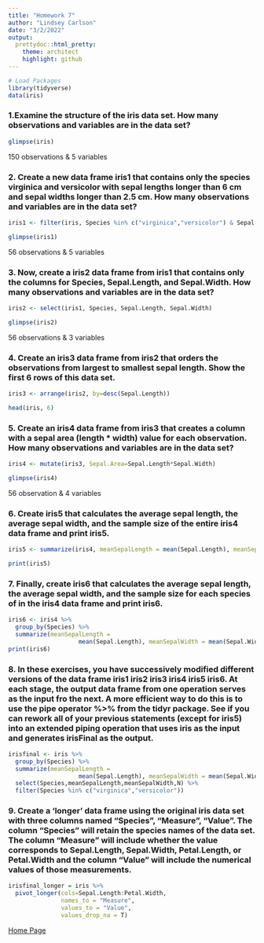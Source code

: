 ```yaml
---
title: "Homework 7"
author: "Lindsey Carlson"
date: "3/2/2022"
output:
  prettydoc::html_pretty:
    theme: architect
    highlight: github
---
```


``` r
# Load Packages 
library(tidyverse)
data(iris)
```

### 1.Examine the structure of the iris data set. How many observations and variables are in the data set?

``` r
glimpse(iris)
```
150 observations & 5 variables 

### 2. Create a new data frame iris1 that contains only the species virginica and versicolor with sepal lengths longer than 6 cm and sepal widths longer than 2.5 cm. How many observations and variables are in the data set?

```r
iris1 <- filter(iris, Species %in% c("virginica","versicolor") & Sepal.Length > 6 & Sepal.Width > 2.5) 

glimpse(iris1)
```
56 observations & 5 variables 

### 3. Now, create a iris2 data frame from iris1 that contains only the columns for Species, Sepal.Length, and Sepal.Width. How many observations and variables are in the data set?

```r
iris2 <- select(iris1, Species, Sepal.Length, Sepal.Width)

glimpse(iris2)
```
56 observations & 3 variables 

### 4. Create an iris3 data frame from iris2 that orders the observations from largest to smallest sepal length. Show the first 6 rows of this data set.

```r
iris3 <- arrange(iris2, by=desc(Sepal.Length))

head(iris, 6)
```

### 5. Create an iris4 data frame from iris3 that creates a column with a sepal area (length * width) value for each observation. How many observations and variables are in the data set?

```r
iris4 <- mutate(iris3, Sepal.Area=Sepal.Length*Sepal.Width)

glimpse(iris4)
```
56 observation & 4 variables

### 6. Create iris5 that calculates the average sepal length, the average sepal width, and the sample size of the entire iris4 data frame and print iris5.

```r
iris5 <- summarize(iris4, meanSepalLength = mean(Sepal.Length), meanSepalWidth = mean(Sepal.Width), N=n())

print(iris5)
```

### 7. Finally, create iris6 that calculates the average sepal length, the average sepal width, and the sample size for each species of in the iris4 data frame and print iris6.

```r
iris6 <- iris4 %>%
  group_by(Species) %>%
  summarize(meanSepalLength =
                    mean(Sepal.Length), meanSepalWidth = mean(Sepal.Width), N=n())
print(iris6)
```

### 8. In these exercises, you have successively modified different versions of the data frame iris1 iris2 iris3 iris4 iris5 iris6. At each stage, the output data frame from one operation serves as the input fro the next. A more efficient way to do this is to use the pipe operator %>% from the tidyr package. See if you can rework all of your previous statements (except for iris5) into an extended piping operation that uses iris as the input and generates irisFinal as the output.

```r
irisfinal <- iris %>%
  group_by(Species) %>%
  summarize(meanSepalLength =
                    mean(Sepal.Length), meanSepalWidth = mean(Sepal.Width), N=n()) %>%
  select(Species,meanSepalLength,meanSepalWidth,N) %>%
  filter(Species %in% c("virginica","versicolor"))
```

### 9. Create a ‘longer’ data frame using the original iris data set with three columns named “Species”, “Measure”, “Value”. The column “Species” will retain the species names of the data set. The column “Measure” will include whether the value corresponds to Sepal.Length, Sepal.Width, Petal.Length, or Petal.Width and the column “Value” will include the numerical values of those measurements.

```r
irisfinal_longer = iris %>%
  pivot_longer(cols=Sepal.Length:Petal.Width,
               names_to = "Measure",
               values_to = "Value",
               values_drop_na = T)
```

[Home Page](index.html)

